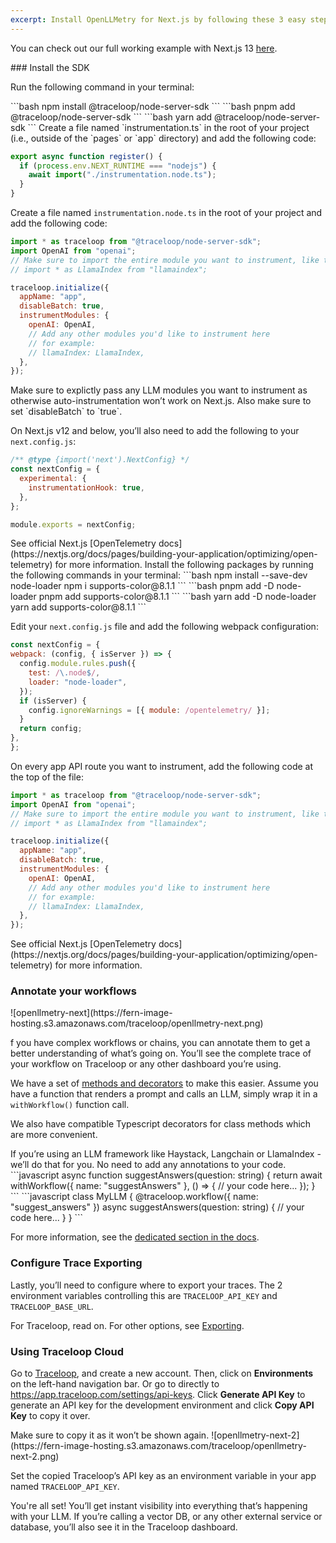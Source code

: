 ```yaml
---
excerpt: Install OpenLLMetry for Next.js by following these 3 easy steps and get instant monitoring.
---
```


You can check out our full working example with Next.js 13 [here](https://github.com/traceloop/openllmetry-nextjs-demo).

<Steps>
### Install the SDK

Run the following command in your terminal:

<CodeBlocks>
    <CodeBlock title="npm">
    ```bash
    npm install @traceloop/node-server-sdk
    ```
    </CodeBlock>
    <CodeBlock title="pnpm">
    ```bash
    pnpm add @traceloop/node-server-sdk
    ```
    </CodeBlock>
    <CodeBlock title="yarn">
    ```bash
    yarn add @traceloop/node-server-sdk
    ```
    </CodeBlock>
</CodeBlocks>

<Tabs>
<Tab title="With Pages Router">
  Create a file named `instrumentation.ts` in the root of your project (i.e., outside of the `pages` or `app` directory) and add the following code:

  ```javascript
  export async function register() {
    if (process.env.NEXT_RUNTIME === "nodejs") {
      await import("./instrumentation.node.ts");
    }
  }
  ```

  Create a file named `instrumentation.node.ts` in the root of your project and add the following code:

  ```javascript
  import * as traceloop from "@traceloop/node-server-sdk";
  import OpenAI from "openai";
  // Make sure to import the entire module you want to instrument, like this:
  // import * as LlamaIndex from "llamaindex";

  traceloop.initialize({
    appName: "app",
    disableBatch: true,
    instrumentModules: {
      openAI: OpenAI,
      // Add any other modules you'd like to instrument here
      // for example:
      // llamaIndex: LlamaIndex,
    },
  });
  ```

  <Callout intent="warning">
  Make sure to explictly pass any LLM modules you want to instrument as otherwise auto-instrumentation won’t work on Next.js. Also make sure to set `disableBatch` to `true`.
  </Callout>

  On Next.js v12 and below, you’ll also need to add the following to your `next.config.js`:

  ```javascript
  /** @type {import('next').NextConfig} */
  const nextConfig = {
    experimental: {
      instrumentationHook: true,
    },
  };

  module.exports = nextConfig;
  ```

  <Callout intent="tip">
  See official Next.js [OpenTelemetry docs](https://nextjs.org/docs/pages/building-your-application/optimizing/open-telemetry) for more information.
  </Callout>
</Tab>
<Tab title="With App Router">
  Install the following packages by running the following commands in your terminal:

  <CodeBlocks>
      <CodeBlock title="npm">
      ```bash
      npm install --save-dev node-loader
      npm i supports-color@8.1.1
      ```
      </CodeBlock>
      <CodeBlock title="pnpm">
      ```bash
      pnpm add -D node-loader
      pnpm add supports-color@8.1.1
      ```
      </CodeBlock>
      <CodeBlock title="yarn">
      ```bash
      yarn add -D node-loader
      yarn add supports-color@8.1.1
      ```
      </CodeBlock>
  </CodeBlocks>

  Edit your `next.config.js` file and add the following webpack configuration:

  ```javascript
  const nextConfig = {
  webpack: (config, { isServer }) => {
    config.module.rules.push({
      test: /\.node$/,
      loader: "node-loader",
    });
    if (isServer) {
      config.ignoreWarnings = [{ module: /opentelemetry/ }];
    }
    return config;
  },
  };
  ```

  On every app API route you want to instrument, add the following code at the top of the file:

  ```javascript
  import * as traceloop from "@traceloop/node-server-sdk";
  import OpenAI from "openai";
  // Make sure to import the entire module you want to instrument, like this:
  // import * as LlamaIndex from "llamaindex";

  traceloop.initialize({
    appName: "app",
    disableBatch: true,
    instrumentModules: {
      openAI: OpenAI,
      // Add any other modules you'd like to instrument here
      // for example:
      // llamaIndex: LlamaIndex,
    },
  });
  ```

  <Callout intent="tip">
  See official Next.js [OpenTelemetry docs](https://nextjs.org/docs/pages/building-your-application/optimizing/open-telemetry) for more information.
  </Callout>
</Tab>
</Tabs>

### Annotate your workflows

<Frame>
![openllmetry-next](https://fern-image-hosting.s3.amazonaws.com/traceloop/openllmetry-next.png)
</Frame>

f you have complex workflows or chains, you can annotate them to get a better understanding of what’s going on. You’ll see the complete trace of your workflow on Traceloop or any other dashboard you’re using.

We have a set of [methods and decorators](/docs/openllmetry/tracing/workflows-tasks-agents-and-tools) to make this easier. Assume you have a function that renders a prompt and calls an LLM, simply wrap it in a `withWorkflow()` function call.

We also have compatible Typescript decorators for class methods which are more convenient.

<Callout intent="tip">
If you’re using an LLM framework like Haystack, Langchain or LlamaIndex - we’ll do that for you. No need to add any annotations to your code.
</Callout>

<CodeBlocks>
    <CodeBlock title="Functions (async / sync)">
    ```javascript
    async function suggestAnswers(question: string) {
        return await withWorkflow({ name: "suggestAnswers" }, () => {
            // your code here...
        });
    }
    ```
    </CodeBlock>
    <CodeBlock title="Class Methods">
    ```javascript
    class MyLLM {
        @traceloop.workflow({ name: "suggest_answers" })
            async suggestAnswers(question: string) {
                // your code here...
        }
    }
    ```
    </CodeBlock>
</CodeBlocks>

For more information, see the [dedicated section in the docs](/openllmetry/tracing/workflows-tasks-agents-and-tools).

### Configure Trace Exporting

Lastly, you’ll need to configure where to export your traces. The 2 environment variables controlling this are `TRACELOOP_API_KEY` and `TRACELOOP_BASE_URL`.

For Traceloop, read on. For other options, see [Exporting](/openllmetry/integrations/overview).

<h3>Using Traceloop Cloud</h3>

Go to [Traceloop](https://app.traceloop.com/), and create a new account. Then, click on **Environments** on the left-hand navigation bar. Or go to directly to https://app.traceloop.com/settings/api-keys. Click **Generate API Key** to generate an API key for the development environment and click **Copy API Key** to copy it over.

<Callout intent="warning">
Make sure to copy it as it won’t be shown again.
</Callout>

<Frame>
![openllmetry-next-2](https://fern-image-hosting.s3.amazonaws.com/traceloop/openllmetry-next-2.png)
</Frame>

Set the copied Traceloop’s API key as an environment variable in your app named `TRACELOOP_API_KEY`.

You're all set! You’ll get instant visibility into everything that’s happening with your LLM. If you’re calling a vector DB, or any other external service or database, you’ll also see it in the Traceloop dashboard.
</Steps>
